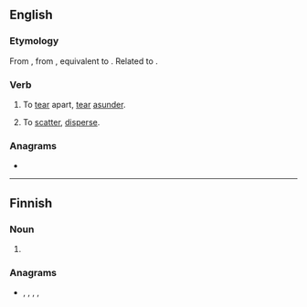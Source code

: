 ==English==

===Etymology===
From {{etyl|enm|en}} {{m|enm|toratten}}, from {{prefix|to||lang=en}} {{m|enm|ratten||to lacerate, tear}}, equivalent to {{prefix|to|rat|lang=en}}. Related to {{cog|gmh|ratzen||to lacerate, tear}}.

===Verb===
{{en-verb|torats|toratting|toratted}}

# {{lb|en|transitive|obsolete}} To [[tear]] apart, [[tear]] [[asunder]].
# {{lb|en|transitive|obsolete}} To [[scatter]], [[disperse]].

===Anagrams===
* {{anagrams|en|Ratto|Tatro|ottar|rotta|tarot|tator|torta|troat}}

----

==Finnish==

===Noun===
{{head|fi|noun form}}

# {{plural of|tora|lang=fi}}

===Anagrams===
* {{l|fi|ortta}}, {{l|fi|ratot}}, {{l|fi|ratto}}, {{l|fi|rotat}}, {{l|fi|rotta}}